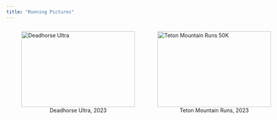 ```yaml
---
title: "Running Pictures"
---
```

::: {style="display: flex;"}
<figure style="margin-right: 20px; display: flex; flex-direction: column; align-items: center;">
  <a href="running/deadhorse.qmd">
    <img src="../../img/deadhorse/deadhorse-top.JPG" alt="Deadhorse Ultra" width="300" height="200">
  </a>
  <figcaption style="text-align: center;">Deadhorse Ultra, 2023</figcaption>
</figure>


<figure style="margin-right: 20px; display: flex; flex-direction: column; align-items: center;">
  <a href = "running/tmr50k.qmd">
    <img src="../../img/tmr50k/tmr50k-top.JPG" alt="Teton Mountain Runs 50K" 
  width = 300" height = "200">
  </a>
  <figcaption style="text-align:center;">Teton Mountain Runs, 2023</figcaption>
</figure>

:::